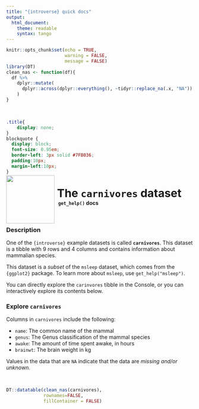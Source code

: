 ```yaml
---
title: "{introverse} quick docs"
output: 
  html_document:
    theme: readable
    syntax: tango
---
```



```r
knitr::opts_chunk$set(echo = TRUE, 
                      warning = FALSE, 
                      message = FALSE)
library(DT)
clean_nas <- function(df){
  df %>%
    dplyr::mutate(
      dplyr::across(dplyr::everything(), ~tidyr::replace_na(.x, "NA"))
    )  
}
```

<br>

```css
.title{
    display: none;
}
blockquote {
  display: block;
  font-size: 0.95em;
  border-left: 3px solid #7FB036;
  padding:10px;
  margin-left:10px;
}
```

<div>
<br>
 <img src = "logo.png" style = "float:left;height:130px;margin-top:-30px;">
 <span style = "font-weight:bold;font-size:30px;"> 
  &nbsp;The <code>carnivores</code> dataset
 </span>
 <br>
 <b>&nbsp;&nbsp;&nbsp;<code>get_help()</code> docs</b>
</div>
<br>

### Description

One of the `{introverse}` example datasets is called **`carnivores`**. This dataset is a tibble with 9 rows and 4 columns and contains information about mammalian species. 

This dataset is a _subset_ of the `msleep` dataset, which comes from the `{ggplot2}` package. To learn more about `msleep`, use `get_help("msleep")`.

You can directly explore the `carinvores` tibble in the Console, or you can interactively explore its contents below.

### Explore `carnivores`

Columns in `carnivores` include the following:

+ `name`: The common name of the mammal
+ `genus`: The Genus classification of the mammal species
+ `awake`: The amount of time spent awake, in hours
+ `brainwt`: The brain weight in kg

Values in the data that are `NA` indicate that the data are _missing and/or unknown._

<br>
```r
DT::datatable(clean_nas(carnivores), 
              rownames=FALSE,
              fillContainer = FALSE)
```


